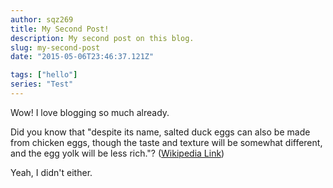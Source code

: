```yaml
---
author: sqz269
title: My Second Post!
description: My second post on this blog.
slug: my-second-post
date: "2015-05-06T23:46:37.121Z"

tags: ["hello"]
series: "Test"
---
```


Wow! I love blogging so much already.

Did you know that "despite its name, salted duck eggs can also be made from
chicken eggs, though the taste and texture will be somewhat different, and the
egg yolk will be less rich."?
([Wikipedia Link](https://en.wikipedia.org/wiki/Salted_duck_egg))

Yeah, I didn't either.
